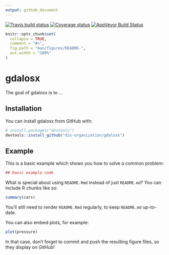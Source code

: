 ```yaml
---
output: github_document
---
```


<!-- README.md is generated from README.Rmd. Please edit that file -->

 [![Travis build status](https://travis-ci.org/dis-organization/gdalosx.svg?branch=master)](https://travis-ci.org/dis-organization/gdalosx)
 [![Coverage status](https://codecov.io/gh/dis-organization/gdalosx/branch/master/graph/badge.svg)](https://codecov.io/github/dis-organization/gdalosx?branch=master)
 [![AppVeyor Build Status](https://ci.appveyor.com/dis-organization/gdalosx)](https://ci.appveyor.com/api/projects/status/github//dis-organization/gdalosx/?branch=master&svg=true)
 
```r
knitr::opts_chunk$set(
  collapse = TRUE,
  comment = "#>",
  fig.path = "man/figures/README-",
  out.width = "100%"
)
```
# gdalosx

The goal of gdalosx is to ...

## Installation

You can install gdalosx from GitHub with:

```r
# install.packages("devtools")
devtools::install_github("dis-organization/gdalosx")
```

## Example

This is a basic example which shows you how to solve a common problem:

```r
## basic example code
```

What is special about using `README.Rmd` instead of just `README.md`? You can include R chunks like so:

```r
summary(cars)
```

You'll still need to render `README.Rmd` regularly, to keep `README.md` up-to-date.

You can also embed plots, for example:

```r
plot(pressure)
```

In that case, don't forget to commit and push the resulting figure files, so they display on GitHub!
